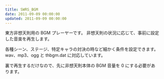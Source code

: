 ```yaml
---
title: SWRS_BGM
date: 2011-09-09 00:00:00
updated: 2011-09-09 00:00:00
---
```



<DownloadLink path="apps/SWRS_BGM/" />

東方非想天則用の BGM プレーヤーです。
非想天則の状況に応じて、事前に設定した音楽を再生します。

各種シーン、ステージ、特定キャラの対決の時など細かく条件を設定できます。
wav、mp3、ogg と thbgm.dat に対応しています。

裏で再生するだけなので、先に非想天則本体の BGM 音量を 0 にする必要があります。
